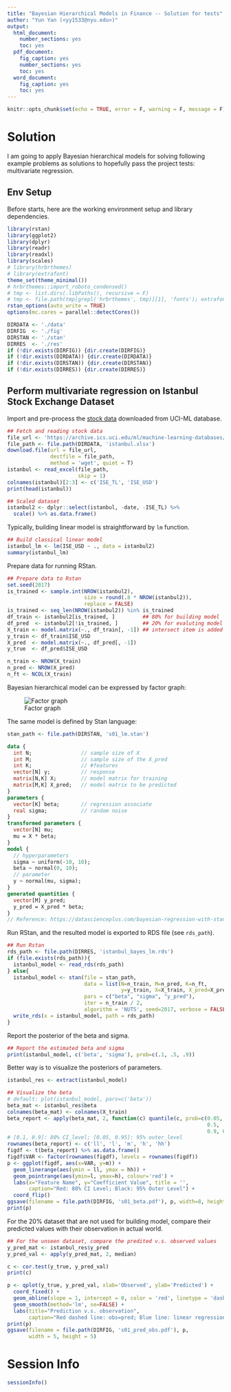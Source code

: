 ```yaml
---
title: "Bayesian Hierarchical Models in Finance -- Solution for tests"
author: "Yun Yan (<yy1533@nyu.edu>)"
output:
  html_document:
    number_sections: yes
    toc: yes
  pdf_document:
    fig_caption: yes
    number_sections: yes
    toc: yes
  word_document:
    fig_caption: yes
    toc: yes
---
```


```r
knitr::opts_chunk$set(echo = TRUE, error = F, warning = F, message = F)
```


# Solution

I am going to apply Bayesian hierarchical models for solving following example problems as solutions to hopefully pass the project tests: multivariate regression.

<!-- - Multivariate regression with groupings -->

## Env Setup
Before starts, here are the working environment setup and library dependencies. 

```r
library(rstan)
library(ggplot2)
library(dplyr)
library(readr)
library(readxl)
library(scales)
# library(hrbrthemes)
# library(extrafont)
theme_set(theme_minimal())
# hrbrthemes::import_roboto_condensed()
# tmp <- list.dirs(.libPaths(), recursive = F)
# tmp <- file.path(tmp[grepl('hrbrthemes', tmp)][1], 'fonts'); extrafont::font_import(paths=tmp, prompt = F)
rstan_options(auto_write = TRUE)
options(mc.cores = parallel::detectCores())
```

```r
DIRDATA <- './data'
DIRFIG  <- './fig'
DIRSTAN <- './stan'
DIRRES  <- './res'
if (!dir.exists(DIRFIG)) {dir.create(DIRFIG)}
if (!dir.exists(DIRDATA)) {dir.create(DIRDATA)}
if (!dir.exists(DIRSTAN)) {dir.create(DIRSTAN)}
if (!dir.exists(DIRRES)) {dir.create(DIRRES)}
```

## Perform multivariate regression on Istanbul Stock Exchange Dataset

Import and pre-process the [stock data](https://archive.ics.uci.edu/ml/datasets/ISTANBUL+STOCK+EXCHANGE#) downloaded from UCI-ML database.

```r
## Fetch and reading stock data
file_url <- 'https://archive.ics.uci.edu/ml/machine-learning-databases/00247/data_akbilgic.xlsx'
file_path <- file.path(DIRDATA, 'istanbul.xlsx')
download.file(url = file_url, 
              destfile = file_path,
              method = 'wget', quiet = T)
istanbul <- read_excel(file_path, 
                       skip = 1)
colnames(istanbul)[2:3] <- c('ISE_TL', 'ISE_USD')
print(head(istanbul))
```

```r
## Scaled dataset
istanbul2 <- dplyr::select(istanbul, -date, -ISE_TL) %>%
  scale() %>% as.data.frame()
```

Typically, building linear model is straightforward by `lm` function.

```r
## Build classical linear model
istanbul_lm <- lm(ISE_USD ~ ., data = istanbul2)
summary(istanbul_lm)
```

Prepare data for running RStan.

```r
## Prepare data to Rstan
set.seed(2017)
is_trained <- sample.int(NROW(istanbul2), 
                         size = round(.8 * NROW(istanbul2)),
                         replace = FALSE)
is_trained <- seq_len(NROW(istanbul2)) %in% is_trained
df_train <- istanbul2[is_trained, ]         ## 80% for building model
df_pred  <- istanbul2[!is_trained, ]        ## 20% for evaluting model
X_train <- model.matrix(~., df_train[, -1]) ## intersect item is added
y_train <- df_train$ISE_USD
X_pred  <- model.matrix(~., df_pred[, -1])
y_true  <- df_pred$ISE_USD

n_train <- NROW(X_train)
n_pred <- NROW(X_pred)
n_ft <- NCOL(X_train)
```


Bayesian hierarchical model can be expressed by factor graph:

![Factor graph](http://i.imgur.com/Zjke1zo.png)

The same model is defined by Stan language: 

```r
stan_path <- file.path(DIRSTAN, 's01_lm.stan')
```

``` stan
data {
  int N;                // sample size of X
  int M;                // sample size of the X_pred
  int K;                // #features
  vector[N] y;          // response
  matrix[N,K] X;        // model matrix for training
  matrix[M,K] X_pred;   // model matrix to be predicted
}
parameters {
  vector[K] beta;       // regression associate
  real sigma;           // random noise
}
transformed parameters {
  vector[N] mu;
  mu = X * beta;
}
model {
  // hyperparameters
  sigma ~ uniform(-10, 10);
  beta ~ normal(0, 10);
  // parameter
  y ~ normal(mu, sigma);
}
generated quantities {
  vector[M] y_pred;
  y_pred = X_pred * beta;
}
// Reference: https://datascienceplus.com/bayesian-regression-with-stan-part-1-normal-regression/
```

Run RStan, and the resulted model is exported to RDS file (see `rds_path`). 

```r
## Run Rstan
rds_path <- file.path(DIRRES, 'istanbul_bayes_lm.rds')
if (file.exists(rds_path)){
  istanbul_model <- read_rds(rds_path)
} else{
  istanbul_model <- stan(file = stan_path,
                         data = list(N=n_train, M=n_pred, K=n_ft, 
                                     y=y_train, X=X_train, X_pred=X_pred),
                         pars = c("beta", "sigma", "y_pred"),
                         iter = n_train / 2,
                         algorithm = 'NUTS', seed=2017, verbose = FALSE)
  write_rds(x = istanbul_model, path = rds_path)
}
```

Report the posterior of the beta and sigma.

```r
## Report the estimated beta and sigma
print(istanbul_model, c('beta', 'sigma'), prob=c(.1, .5, .9))
```

Better way is to visualize the posteriors of parameters. 
```r
istanbul_res <- extract(istanbul_model)
```

```r
## Visualize the beta
# default: plot(istanbul_model, pars=c('beta'))
beta_mat <- istanbul_res$beta
colnames(beta_mat) <- colnames(X_train)
beta_report <- apply(beta_mat, 2, function(c) quantile(c, prob=c(0.05, 0.1, 
                                                                 0.5, 
                                                                 0.9, 0.95)))
# [0.1, 0.9]: 80% CI_level; [0.05, 0.95]: 95% outer_level
rownames(beta_report) <- c('ll', 'l', 'm', 'h', 'hh')
figdf <- t(beta_report) %>% as.data.frame()
figdf$VAR <- factor(rownames(figdf), levels = rownames(figdf))
p <- ggplot(figdf, aes(x=VAR, y=m)) +
  geom_linerange(aes(ymin = ll, ymax = hh)) +
  geom_pointrange(aes(ymin=l, ymax=h), colour='red') +
  labs(x="Feature Name", y="Coefficient Value", title = '', 
       caption="Red: 80% CI Level; Black: 95% Outer Level") +
  coord_flip()
ggsave(filename = file.path(DIRFIG, 's01_beta.pdf'), p, width=8, height=6)
print(p)
```

For the 20% dataset that are not used for building model, compare their predicted values with their observation in actual world. 

```r
## For the unseen dataset, compare the predited v.s. observed values
y_pred_mat <- istanbul_res$y_pred
y_pred_val <- apply(y_pred_mat, 2, median)
```
```r
c <- cor.test(y_true, y_pred_val)
print(c)
```

```r
p <- qplot(y_true, y_pred_val, xlab='Observed', ylab='Predicted') +
  coord_fixed() +
  geom_abline(slope = 1, intercept = 0, color = 'red', linetype = 'dashed') +
  geom_smooth(method='lm', se=FALSE) +
  labs(title="Prediction v.s. observation", 
       caption="Red dashed line: obs=pred; Blue line: linear regression fitted")
print(p)
ggsave(filename = file.path(DIRFIG, 's01_pred_obs.pdf'), p, 
       width = 5, height = 5)
```

<!-- ## Perform multivariate regression with groups on Insurance Company Benchmark dataset

```r
file_url <- 'https://archive.ics.uci.edu/ml/datasets/Insurance+Company+Benchmark+%28COIL+2000%29'
# multivariate regression with training and prediction
```
-->

# Session Info

```r
sessionInfo()
```
